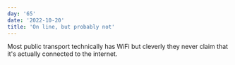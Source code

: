 ```yaml
---
day: '65'
date: '2022-10-20'
title: 'On line, but probably not'
---
```


Most public transport technically has WiFi but cleverly they never claim that it's actually connected to the internet.
